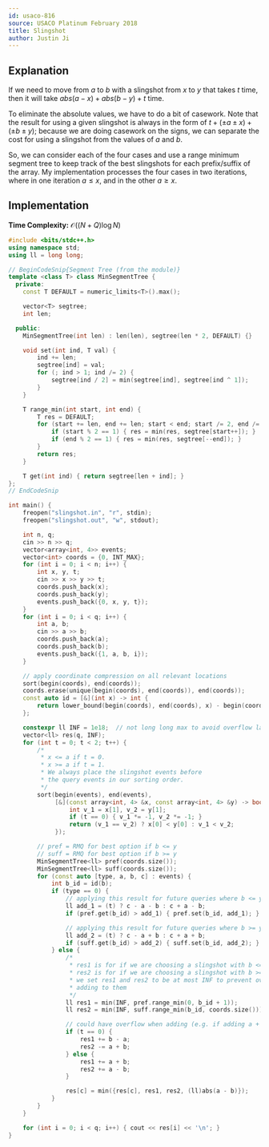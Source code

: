 ```yaml
---
id: usaco-816
source: USACO Platinum February 2018
title: Slingshot
author: Justin Ji
---
```


## Explanation

If we need to move from $a$ to $b$ with a slingshot from $x$ to $y$ that takes
$t$ time, then it will take $abs(a - x) + abs(b - y) + t$ time.

To eliminate the absolute values, we have to do a bit of casework. Note that
the result for using a given slingshot is always in the form of
$t + (\pm a \pm x) + (\pm b \pm y)$; because we are doing casework on the signs,
we can separate the cost for using a slingshot from the values of $a$ and $b$.

So, we can consider each of the four cases and use a range minimum segment tree
to keep track of the best slingshots for each prefix/suffix of the array.
My implementation processes the four cases in two iterations, where in one
iteration $a \leq x$, and in the other $a \geq x$.

## Implementation

**Time Complexity:** $\mathcal{O}((N + Q) \log{N})$

<LanguageSection>
<CPPSection>

```cpp
#include <bits/stdc++.h>
using namespace std;
using ll = long long;

// BeginCodeSnip{Segment Tree (from the module)}
template <class T> class MinSegmentTree {
  private:
	const T DEFAULT = numeric_limits<T>().max();

	vector<T> segtree;
	int len;

  public:
	MinSegmentTree(int len) : len(len), segtree(len * 2, DEFAULT) {}

	void set(int ind, T val) {
		ind += len;
		segtree[ind] = val;
		for (; ind > 1; ind /= 2) {
			segtree[ind / 2] = min(segtree[ind], segtree[ind ^ 1]);
		}
	}

	T range_min(int start, int end) {
		T res = DEFAULT;
		for (start += len, end += len; start < end; start /= 2, end /= 2) {
			if (start % 2 == 1) { res = min(res, segtree[start++]); }
			if (end % 2 == 1) { res = min(res, segtree[--end]); }
		}
		return res;
	}

	T get(int ind) { return segtree[len + ind]; }
};
// EndCodeSnip

int main() {
	freopen("slingshot.in", "r", stdin);
	freopen("slingshot.out", "w", stdout);

	int n, q;
	cin >> n >> q;
	vector<array<int, 4>> events;
	vector<int> coords = {0, INT_MAX};
	for (int i = 0; i < n; i++) {
		int x, y, t;
		cin >> x >> y >> t;
		coords.push_back(x);
		coords.push_back(y);
		events.push_back({0, x, y, t});
	}
	for (int i = 0; i < q; i++) {
		int a, b;
		cin >> a >> b;
		coords.push_back(a);
		coords.push_back(b);
		events.push_back({1, a, b, i});
	}

	// apply coordinate compression on all relevant locations
	sort(begin(coords), end(coords));
	coords.erase(unique(begin(coords), end(coords)), end(coords));
	const auto id = [&](int x) -> int {
		return lower_bound(begin(coords), end(coords), x) - begin(coords);
	};

	constexpr ll INF = 1e18;  // not long long max to avoid overflow later on
	vector<ll> res(q, INF);
	for (int t = 0; t < 2; t++) {
		/*
		 * x <= a if t = 0.
		 * x >= a if t = 1.
		 * We always place the slingshot events before
		 * the query events in our sorting order.
		 */
		sort(begin(events), end(events),
		     [&](const array<int, 4> &x, const array<int, 4> &y) -> bool {
			     int v_1 = x[1], v_2 = y[1];
			     if (t == 0) { v_1 *= -1, v_2 *= -1; }
			     return (v_1 == v_2) ? x[0] < y[0] : v_1 < v_2;
		     });

		// pref = RMQ for best option if b <= y
		// suff = RMQ for best option if b >= y
		MinSegmentTree<ll> pref(coords.size());
		MinSegmentTree<ll> suff(coords.size());
		for (const auto [type, a, b, c] : events) {
			int b_id = id(b);
			if (type == 0) {
				// applying this result for future queries where b <= y.
				ll add_1 = (t) ? c - a - b : c + a - b;
				if (pref.get(b_id) > add_1) { pref.set(b_id, add_1); }

				// applying this result for future queries where b >= y.
				ll add_2 = (t) ? c - a + b : c + a + b;
				if (suff.get(b_id) > add_2) { suff.set(b_id, add_2); }
			} else {
				/*
				 * res1 is for if we are choosing a slingshot with b <= y
				 * res2 is for if we are choosing a slingshot with b >= y
				 * we set res1 and res2 to be at most INF to prevent overflow when
				 * adding to them
				 */
				ll res1 = min(INF, pref.range_min(0, b_id + 1));
				ll res2 = min(INF, suff.range_min(b_id, coords.size()));

				// could have overflow when adding (e.g. if adding a + b to res1)
				if (t == 0) {
					res1 += b - a;
					res2 -= a + b;
				} else {
					res1 += a + b;
					res2 += a - b;
				}

				res[c] = min({res[c], res1, res2, (ll)abs(a - b)});
			}
		}
	}

	for (int i = 0; i < q; i++) { cout << res[i] << '\n'; }
}
```

</CPPSection>
</LanguageSection>
